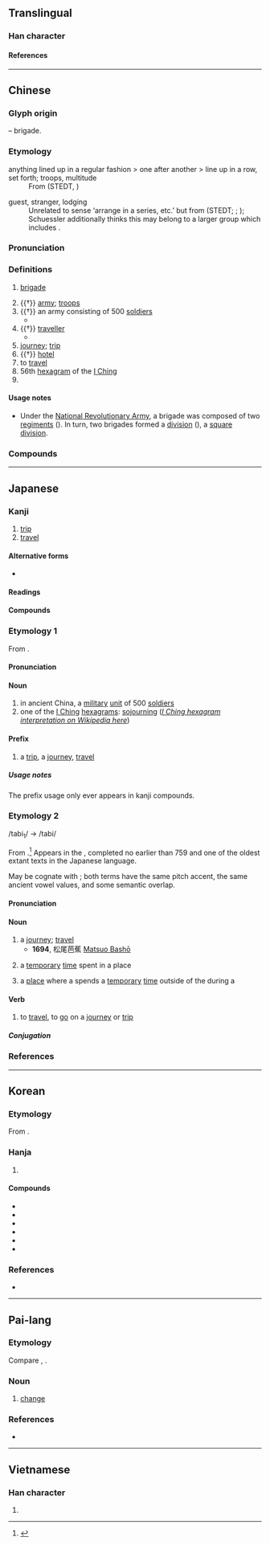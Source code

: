 {{character info}}
{{character info|0xf983}}
==Translingual==

===Han character===
{{Han char|rn=70|rad=方|as=06|sn=10|four=08232|canj=YSOHV|ids=⿸𭤨⿸⿱丿𠄌⿺乀丿}}

====References====
{{Han ref|kx=0483.020|dkj=13644|dj=0845.020|hdz=32178.070|uh=65C5|ud=26053|bh=AEC8|bd=44744}}
{{Han ref|uh=F983}}

----

==Chinese==
{{zh-forms|alt=祣}}

===Glyph origin===
{{Han etym}}
{{Han compound|㫃|从|ls=ic|t1=flag|t2=together}} – brigade.

===Etymology===
;anything lined up in a regular fashion > one after another > line up in a row, set forth; troops, multitude
:From {{inh|zh|sit-pro|*g-ra-t||bone}} (STEDT, {{zh-ref|Schuessler, 2007}})

;guest, stranger, lodging
:Unrelated to sense  ‘arrange in a series, etc.’ but from {{inh|zh|sit-pro|*d-gra||stranger, enemy}} (STEDT; {{zh-ref|Bodman, 1980}}; {{zh-ref|Schuessler, 2007}}); Schuessler additionally thinks this may belong to a larger group which includes {{och-l|格|to go, to come}}.

===Pronunciation===
{{zh-pron
|m=lǚ
|m-s=nü3
|dg=лү2
|c=leoi5
|c-t=lui4
|g=li3
|h=pfs=lî;gd=li3
|j=ly2
|mb=lṳ̌
|md=lṳ̄
|mn=qz:lír/tp,xm:lú/kh,zz,jj,ph:lí
|mn-t=li2
|w=3ly,3li
|x=li3
|mc=y
|oc=y
|ma=Zh-lǚ.oga
|cat=n,v,pn
}}

===Definitions===
{{zh-hanzi}}

# {{lb|zh|military}} [[brigade]]
# {{†}} [[army]]; [[troops]]
# {{†}} an army consisting of 500 [[soldiers]]
#* {{zh-x|我 徒 我 御，我 師 我 旅。|We went along on foot; we rode in our chariots; our 2500-strong regiment, and our '''500-strong battalions'''.|ref=Shijing}}
# {{†}} [[traveller]]
#* {{zh-x|旅 貞 吉 也。|If the '''stranger or traveller''' be firm and correct as he ought to be, there will be good fortune.|ref=Yijing-L}}
# [[journey]]; [[trip]]
# {{†}} [[hotel]]
# to [[travel]]
# 56th [[hexagram]] of the [[I Ching]]
# {{surname|zh}}

====Usage notes====
* {{sense|military}} Under the [[w:National Revolutionary Army|National Revolutionary Army]], a brigade was composed of two [[regiment]]s ({{zh-l|*團}}). In turn, two brigades formed a [[division]] ({{zh-l|*整編師}}), a [[square division]].

===Compounds===
{{zh-der|旅舍|旅社|套裝旅遊|勁旅|庭實旅百|師旅|商旅|住宅旅社|客旅|徒步旅行|一成一旅|商旅店|單車旅行|差旅費|公文旅行|旅歷|文件旅遊|旅力|旅思|旅生|旅遊業|旅館業|旅客|旅行支票|旅鼠|旅程|旅遊手冊|振旅|汽車旅館|旅進旅退|旅館|旅長|旅行劇團|旅行|旅行團|旅邸|旅人蕉|旅居|旅費|旅行社|旅遊|旅祉|知性之旅|旅途|旅食|畢業旅行|旅次|旅行包|旅順|旅酬|旅行車|旅伴|旅店|旅夜書懷|旅人|觀光旅館|羈旅|鞠旅|軍旅|羇旅|逆旅|陳師鞠旅|自助旅遊|賓旅|赤軍旅|自主旅遊|虎旅|自助旅行|行旅}}

----

==Japanese==
{{ja-kanji forms-IVS
|code=F983
|svs=0
|vs1=01
|vs2=03
|col-vs1=aj
|col-vs2=hdmj
|pic-shin=U65c5-j.svg
|pic-kyu=Uf983.svg
|ref={{R:Jitsu}}
|ref2={{R:ja:KDJ|1042|572}}
|ref3={{R:ja:SKJ|632|329}}
}}

===Kanji===
{{ja-kanji|grade=3|kyu=&#63875;|rs=方06}}

# [[trip]]
# [[travel]]

====Alternative forms====
* {{ja-l|捛}}

====Readings====
{{ja-readings
|goon=ろ<ろ
|kanon=りょ<りよ
|kun=たび-, つら-ねる, なら-ぶ
|nanori=たか, もろ
}}

====Compounds====
{{col2-u|ja
|{{ja-r|旅%先|たび%さき|[[destination]]}}
|{{ja-r|旅%路|たび%じ|[[route]], [[itinerary]]; [[journey]]}}
|{{ja-r|旅%立ち|たび%だち|[[departure]] {{qualifier|on a trip}}}}
|{{ja-r|旅%人|たび%びと|[[traveller]]}}
|{{ja-r|旅%衣|りょ%い}}
|{{ja-r|旅%逸|りょ%いつ}}
|{{ja-r|旅%飲|りょ%いん}}
|{{ja-r|旅%鬱|りょ%うつ}}
|{{ja-r|旅%懐|りょ%かい}}
|{{ja-r|旅%客|りょ%かく|[[passenger]]}}
|{{ja-r|旅%宦|りょ%かん}}
|{{ja-r|旅%館|りょ%かん|[[inn]]}}
|{{ja-r|旅%雁|りょ%がん}}
|{{ja-r|旅%客|りょ%きゃく}}
|{{ja-r|旅%況|りょ%きょう}}
|{{ja-r|旅%銀|りょ%ぎん}}
|{{ja-r|旅%具|りょ%ぐ}}
|{{ja-r|旅%寓|りょ%ぐう}}
|{{ja-r|旅%見|りょ%けん}}
|{{ja-r|旅%券|りょ%けん|[[passport]]}}
|{{ja-r|旅%行|りょ%こう|trip, travel, [[voyage]]}}
|{{ja-r|旅%魂|りょ%こん}}
|{{ja-r|旅%恨|りょ%こん}}
|{{ja-r|旅%祭|りょ%さい}}
|{{ja-r|旅%思|りょ%し}}
|{{ja-r|旅%次|りょ%じ}}
|{{ja-r|旅%舎|りょ%しゃ}}
|{{ja-r|旅%愁|りょ%しゅう}}
|{{ja-r|旅%酬|りょ%しゅう}}
|{{ja-r|旅%宿|りょ%しゅく}}
|{{ja-r|旅%順|^りょ%じゅん}}
|{{ja-r|旅%商|りょ%しょう}}
|{{ja-r|旅%情|りょ%じょう}}
|{{ja-r|旅%食|りょ%しょく}}
|{{ja-r|旅%信|りょ%しん}}
|{{ja-r|旅%人|りょ%じん}}
|{{ja-r|旅%炊|りょ%すい}}
|{{ja-r|旅%帥|りょ%すい}}
|{{ja-r|旅%生|りょ%せい}}
|{{ja-r|旅%荘|りょ%そう}}
|{{ja-r|旅%装|りょ%そう}}
|{{ja-r|旅%僧|りょ%そう}}
|{{ja-r|旅%大|^りょ%だい}}
|{{ja-r|旅%団|りょ%だん|[[brigade]]}}
|{{ja-r|旅%中|りょ%ちゅう}}
|{{ja-r|旅%鳥|りょ%ちょう}}
|{{ja-r|旅%枕|りょ%ちん}}
|{{ja-r|旅%陳|りょ%ちん}}
|{{ja-r|旅%程|りょ%てい}}
|{{ja-r|旅%亭|りょ%てい}}
|{{ja-r|旅%店|りょ%てん}}
|{{ja-r|旅%途|りょ%と}}
|{{ja-r|旅%囊|りょ%のう}}
|{{ja-r|旅%泊|りょ%はく}}
|{{ja-r|旅%伴|りょ%はん}}
|{{ja-r|旅%費|りょ%ひ|travel [[expense]]s}}
|{{ja-r|旅%夢|りょ%む}}
|{{ja-r|旅%夜|りょ%や}}
|{{ja-r|旅%用|りょ%よう}}
|{{ja-r|旅%路|りょ%りょ}}
|{{ja-r|旅%力|りょ%りょく}} ({{ja-r|膂%力|りょ%りょく|rom=-}})
|{{ja-r|亜%旅|あ%りょ}}
|{{ja-r|逸%旅|いつ%りょ}}
|{{ja-r|客%旅|かく%りょ}}
|{{ja-r|羇%旅|き%りょ|rom=-}}, {{ja-r|羈%旅|き%りょ}}
|{{ja-r|彊%旅|きょう%りょ}}
|{{ja-r|軍%旅|ぐん%りょ}}
|{{ja-r|逆%旅|げき%りょ}}
|{{ja-r|行%旅|こう%りょ}}
|{{ja-r|戎%旅|じゅう%りょ}}
|{{ja-r|師%旅|し%りょ}}
|{{ja-r|商%旅|しょう%りょ}}
|{{ja-r|振%旅|しん%りょ}}
|{{ja-r|晨%旅|しん%りょ}}
|{{ja-r|征%旅|せい%りょ}}
|{{ja-l|儔旅}}
|{{ja-r|賓%旅|ひん%りょ}}
|{{ja-r|船%旅|ふな%たび|traveling by boat; [[cruise]]}}
|{{ja-r|遊%旅|ゆう%りょ}}
|{{ja-r|盧%旅|ろ%りょ}}
}}

===Etymology 1===
{{ja-kanjitab|yomi=kanon|りょ}}
From {{der|ja|ltc|-|sort=りょ}} {{ltc-l|旅|a military unit of 500 men; to go [on a sortie; on a trip or journey]}}.

====Pronunciation====
{{ja-pron|りょ|acc=1|acc_ref=DJR}}

====Noun====
{{ja-noun|りょ|hhira=りよ}}

# in ancient China, a [[military]] [[unit]] of 500 [[soldier]]s
# one of the [[I Ching]] [[hexagram]]s: [[sojourning]] ([[w:List_of_hexagrams_of_the_I_Ching#Hexagram_56|''I Ching hexagram interpretation on Wikipedia here'']])

====Prefix====
{{ja-pos|prefix|りょ|hhira=りよ}}

# a [[trip]], a [[journey]], [[travel]]

=====Usage notes=====
The prefix usage only ever appears in kanji compounds.

===Etymology 2===
{{ja-kanjitab|yomi=k|たび}}
/tabi<sub>1</sub>/ → /tabi/

From {{inh|ja|ojp|-|sort=たび}}.<ref name="KDJ">{{R:Kokugo Dai Jiten}}</ref> Appears in the ''{{w|Man'yōshū}}'', completed no earlier than 759 and one of the oldest extant texts in the Japanese language.

May be cognate with {{m|ja|度|tr=tabi||the time when something happens}}; both terms have the same pitch accent, the same ancient vowel values, and some semantic overlap.

====Pronunciation====
{{ja-pron|たび|acc=2|acc_ref=DJR,SMK7}}

====Noun====
{{ja-noun|たび|hhira=たび}}

# a [[journey]]; [[travel]]
#* '''1694''', 松尾芭蕉 [[w:Matsuo Bashō|Matsuo Bashō]]
#*: {{ja-usex|'''旅'''に[[病む|病ん]]で[[夢]]は[[枯%野]]を[[かけ廻る]]。|'''たび''' に やんで ゆめ は かれ%の を かけめぐる。|Anxious to go '''journeying''', my dreams run through the desolate fields.}}
#: {{ja-usex|[[不%思%議]]な'''旅'''が[[始まる]]ぜ！|ふ%し%ぎ な '''たび''' が はじまる ぜ！|A strange '''journey''' is about to begin!}}
# {{lb|ja|sort=たび|archaic}} a [[temporary]] [[time]] spent in a place
# {{qualifier|more specifically}} a [[place]] where a {{m|ja|神輿|tr=mikoshi||portable shrine}} spends a [[temporary]] [[time]] outside of the {{m|ja|本宮|tr=hongū||main shrine building}} during a {{m|ja|祭り|tr=matsuri||festival}}

====Verb====
{{ja-verb-suru|たび|hhira=たび|tr=intrans}}

# to [[travel]], to [[go]] on a [[journey]] or [[trip]]

=====Conjugation=====
{{ja-suru|たび}}

===References===
<references/>

----

==Korean==

===Etymology===
From {{der|ko|ltc|-}} {{ltc-l|旅|id=1}}. {{hanja-hunmong|려|lye|人類#중03A}}

===Hanja===
{{ko-hanja-search}}
{{ko-hanja|나그네|려||여}}

# {{hanja form of|[[려]]/[[여]]|[[trip]]; [[travel]]}}

====Compounds====
{{der-top3|Compounds}}
* {{ko-l|여단|旅團}}
* {{ko-l|여객|旅客}}
* {{ko-l|여관|旅館}}
* {{ko-l|여비|旅費}}
* {{ko-l|여권|[[passport]]|旅券}}
* {{ko-l|여행|[[trip]]; [[travel]]|旅行}}
{{der-bottom}}

===References===
* {{R:hanjadoc|4508}}

----

==Pai-lang==

===Etymology===
Compare {{cog|my| လဲ|t=to change}}, {{cog|och|-}} {{och-l|易|id=2|t=to change}}.

===Noun===
{{head|tbq-plg|noun|tr=*riaʔ}}

# [[change]]

===References===
* {{cite-journal|title=Songs of the Bailang: A New Transcription with Etymological Commentary|last=Hill|first=Nathan W.|year=2017|journal=Bulletin de l'École française d'Extrême-Orient|volume=103|pages=386—429|url=https://www.persee.fr/doc/befeo_0336-1519_2017_num_103_1_6257}}

----

==Vietnamese==

===Han character===
{{vi-readings|reading=lữ|rs=方06}}

# {{rfdef|vi|sort=方06}}